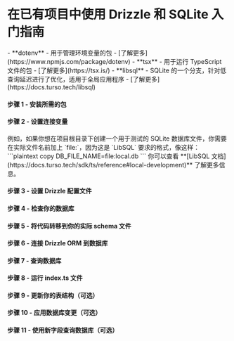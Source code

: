 
<Breadcrumbs/>

# 在已有项目中使用 Drizzle 和 SQLite 入门指南

<Prerequisites>  
  - **dotenv** - 用于管理环境变量的包 - [了解更多](https://www.npmjs.com/package/dotenv)
  - **tsx** - 用于运行 TypeScript 文件的包 - [了解更多](https://tsx.is/)
  - **libsql** - SQLite 的一个分支，针对低查询延迟进行了优化，适用于全局应用程序 - [了解更多](https://docs.turso.tech/libsql)
</Prerequisites>

<FileStructure />

#### 步骤 1 - 安装所需的包

<InstallPackages lib='@libsql/client'/>

#### 步骤 2 - 设置连接变量

<SetupEnv env_variable='DB_FILE_NAME' />

<Callout type='info' title='重要提示'>
例如，如果你想在项目根目录下创建一个用于测试的 SQLite 数据库文件，你需要在实际文件名前加上 `file:`，因为这是 `LibSQL` 要求的格式，像这样：
```plaintext copy
DB_FILE_NAME=file:local.db
```
你可以查看 **[LibSQL 文档](https://docs.turso.tech/sdk/ts/reference#local-development)** 了解更多信息。
</Callout>

#### 步骤 3 - 设置 Drizzle 配置文件

<SetupConfig dialect='sqlite' env_variable='DB_FILE_NAME'/>

#### 步骤 4 - 检查你的数据库

<IntrospectSqlite/>

#### 步骤 5 - 将代码转移到你的实际 schema 文件

<TransferCode/>

#### 步骤 6 - 连接 Drizzle ORM 到数据库

<ConnectLibsql/>

#### 步骤 7 - 查询数据库

<QueryDatabase dialect='libsql' env_variable='DB_FILE_NAME' />

#### 步骤 8 - 运行 index.ts 文件

<RunFile/>

#### 步骤 9 - 更新你的表结构（可选）

<UpdateSchema/>

#### 步骤 10 - 应用数据库变更（可选）

<ApplyChanges/>

#### 步骤 11 - 使用新字段查询数据库（可选）

<QueryDatabaseUpdated dialect='libsql' env_variable='DB_FILE_NAME' />
